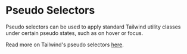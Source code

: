 
<Meta of={Examples} />

# Pseudo Selectors

<Description />

<Unstyled>
  <Card variant="informative" classNameOverride="kz-w-fit kz-mb-24">
    <div className="kz-font-family-paragraph kz-p-24">
      <p>
        Pseudo selectors can be used to apply standard Tailwind utility
        classes under certain pseudo states, such as on hover or focus.
      </p>
      <p>
        Read more on Tailwind&apos;s pseudo selectors
        <a href="https://tailwindcss.com/docs/hover-focus-and-other-states#pseudo-classes">here</a>.
      </p>
    </div>
  </Card>
</Unstyled>

<Story of={Examples.PseudoSelectors} />
